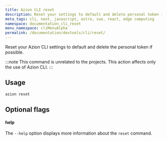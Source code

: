 ```yaml
---
title: Azion CLI reset
description: Reset your settings to default and delete personal token if possible through Azion CLI.
meta_tags: cli, next, javascript, astro, vue, react, edge computing
namespace: documentation_cli_reset
menu_namespace: cliMenuAlpha
permalink: /documentation/devtools/cli/reset/
---
```


Reset your Azion CLI settings to default and delete the personal token if possible.

:::note 
This command is unrelated to the projects. This action affects only the use of Azion CLI.
:::

## Usage

```bash
azion reset
```

## Optional flags

#### help

The `--help` option displays more information about the `reset` command.

